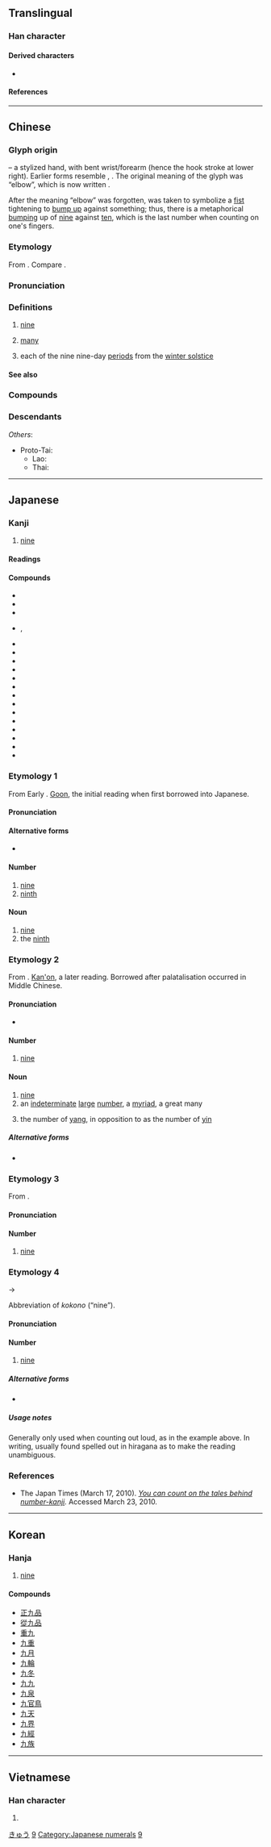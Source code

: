{{also|玖|丸|力}}
{{character info/new}}

{{commonscat}}
==Translingual==
{{stroke order|strokes=2}}
{{stroke order|type=animate}}

===Han character===
{{Han char|rn=5|rad=乙|as=01|sn=2|four=40017|canj=KN|ids=⿻丿乙}}

====Derived characters====
* {{l|mul|[[仇]], [[㕤]], [[扏]], [[氿]], [[肍]], [[朹]], [[犰]], [[䊵]]([[𮉠]]), [[訅]], [[䜪]], [[軌]]([[轨]]), [[㐜]], [[釚]]([[𫟲]]), [[骩]], [[鼽]], [[旭]], [[訄]], [[䧱]], [[虓]], [[頄]]([[𬱓]]), [[馗]], [[㐡]], [[㐤]], [[鳩]]([[鸠]]), [[勼]], [[宄]], [[尻]], [[旯]], [[㶢]], [[艽]], [[究]], [[㭝]], [[㐇]], [[卆]], [[厹]], [[叴]], [[旮]], [[䲥]], [[㔲]]}}

====References====
{{Han ref|kx=0083.190|dkj=00167|dj=0168.020|hdz=10048.050|uh=4E5D}}

----

==Chinese==
{{zh-forms|alt=玖-financial,𠔀,𢌬,𣲄}}

===Glyph origin===
{{Han etyl}}
{{liushu|p}} – a stylized hand, with bent wrist/forearm (hence the hook stroke at lower right). Earlier forms resemble {{zh-l|*手}}, {{zh-l|*寸}}. The original meaning of the glyph was “elbow”, which is now written {{och-l|肘}}.

After the meaning “elbow” was forgotten, {{lang|zh|九}} was taken to symbolize a [[fist]] tightening to [[bump up]] against something; thus, there is a metaphorical [[bumping]] up of [[nine]] against [[ten]], which is the last number when counting on one's fingers.

===Etymology===
From {{inh|zh|sit-pro|*d/s-kəw}}. Compare {{cog|bo|དགུ}}.

===Pronunciation===
{{zh-pron
|m=jiǔ
|ma=y
|m-s=jiu3
|dg=җю2
|c=gau2
|c-t=giu2
|g=
|h=pfs=kiú
|j=
|md=gāu/giū
|md_note=gāu - vernacular; giū - literary
|mn=káu/kiú
|mn_note=káu - vernacular; kiú - literary
|mn-t=gao2/giu2
|mn-t_note=gao2 - vernacular; giu2 - literary
|w=2jieu
|x=
|mc=y
|oc=y
|cat=num
}}

===Definitions===
{{zh-hanzi}}

# [[nine]]
# {{lb|zh|figurative}} [[many]]
# {{lb|zh|weather}} each of the nine nine-day [[period]]s from the [[winter solstice]]

====See also====
{{Chinese-numbers}}

===Compounds===
{{zh-der|九一八事變|一一九|一歲九遷|一禾九穗|一言九鼎|七返九還|三九天|三六九等|三回九曲|三回九轉|三教九流|三槐九棘|三等九格|三貞九烈|三跪九叩|三部九候|上九|下九|中九|九一四|九七大限|九七期限|九世之仇|九丘|九九|九九歸一|九九歸原|九九登高|九五|九五之位|九五之尊|九份|九佐|九冬|九分|九刑|九功|九勢|九卿|九原|九原可作|九合|九合一匡|九吊六的|九命|九命奇冤|九品|九品中正|九品詞|九國公約|九土|九地|九垓|九夏|九大行星|九天|九天仙女|九天玄女|九如|九如鄉|九姻|九嬪|九子母|九孔|九官鳥|九宮|九宮格|九尾狐|九尾龜|九層塔|九嶷山|九州|九幽|九思|九懷|九成|九成九|九成宮|九折臂|九故十親|九數|九方|九方皋|九族|九旒|九日|九春|九曜|九曲洞|九更天|九有|九服|九朽一罷|九歌|九歎|九歸|九死|九死一生|九死不悔|九江市|九泉|九流|九流三教|九流十家|九流百家|九淵|九烈三貞|九烏|九煉成鋼|九牛一毛|九牛毛|九牧|九畹遺容|九疇|九疊篆|九疑山|九百|九皋|九眷|九禮|九秋|九穀|九竅|九節鞭|九經|九經字樣|九罭|九老會|九聲|九芎|九花|九華|九華山|九華帳|九蓮燈|九衢|九親|九譯|九賓|九轉丹|九轉金丹|九辯|九迴腸|九通|九連環|九還丹|九重|九重天|九重葛|九重霄|九野|九針|九錫|九門|九閽|九霄|九霄雲外|九音鑼|九章|九章律|九章算術|九頭鳥|九香蟲|九鼎|九鼎大呂|九龍|九龍半島|九龍壁|九龍杯|五九國恥|八九|八九分|八九分人|八病九痛|八索九丘|八花九裂|劉九兒|力濟九區|北九州|十中八九|十之八九|十八九|十室九空|十拿九穩|十捉九著|十死九生|十清九濁|十生九死|十病九痛|十米九糠|十羊九牧|十親九故|十賭九輸|十轉九空|回九|回腸九回|天九|天保九如|夷九族|小九九|小加九|屏風九疊|廣九鐵路|張九齡|愁腸九轉|接三換九|推牌九|搬九|數九|數九天|易堂九子|暗九|東北九省|深居九重|港九|燕九節|牌九|牢九|視窗九五|窮九|第九藝術|簫韶九成|老九|耕九餘三|舉十知九|言十妄九|重九|重九登高|陸九淵|陸九齡|陽九|陽九之會|陽九之阨|雙九|風魔九伯|魄散九霄|鶴鳴九皋|齊煙九點|龍生九子}}

===Descendants===
{{CJKV||く|j2=きゅう|구|cửu}}
''Others'':
* Proto-Tai: {{l|tai-pro|*kɤwᶜ||nine}}
** Lao: {{l|lo|ເກົ້າ}}
** Thai: {{l|th|เก้า}}

{{zh-cat|Beginning}}

----

==Japanese==
{{cardinalbox|ja|8|9|10|八|十}}

===Kanji===
{{ja-kanji|grade=1|rs=乙01}}

# [[nine]]

====Readings====
{{ja-readings
|goon=く
|kanon=きゅう<きう
|kun=ここの-, ここの-つ
|nanori=いちじく, いちのく, この, ひさし
}}

====Compounds====
{{der-top|Compounds}}
* {{ja-r|九%夏|きゅう%か}}
* {{ja-r|九%官%鳥|きゅう%かん%ちょう|gloss=a [[mina]] or [[mynah]] [[bird]]}}
* {{ja-r|九 牛 一 毛|きゅう ぎゅう いち もう|gloss=nine cows one hair ([[a drop in the ocean]])}}
* {{ja-r|九九|くく}}, {{ja-r|九々|くく|gloss=Multiplication table}}
* {{ja-r|九%月|く%がつ|gloss=September}}
* {{ja-r|九%死|きゅう%し|gloss=[[near]] [[death]], [[nearly]] [[dead]], a [[close shave]]}}
* {{ja-r|九%州|^きゅう%しゅう|gloss=the Kyūshū region of Japan}}
* {{ja-r|九%重|ここの%え}}
* {{ja-r|九%寸 五分|く%すん ごぶ|gloss=a [[short sword]], a [[dagger]]}}
* {{ja-r|九%星|きゅう%せい}}
* {{ja-r|九%折|きゅう%せつ}}
* {{ja-r|九%泉|きゅう%せん|gloss=the nether world}}
* {{ja-r|九%地|きゅう%ち}}
* {{ja-r|九%天|きゅう%てん|gloss=the Ninth Heaven (the highest of heavens)}}
* {{ja-r|九%拝|きゅう%はい}}
* {{ja-r|九分|くぶ}}
* {{ja-r|九%輪|く%りん}}
* {{ja-r|九%六|くん%ろく}}
{{der-bottom}}

===Etymology 1===
From Early {{etyl|ltc|ja|sort=く}}. [[呉音#Japanese|Goon]], the initial reading when first borrowed into Japanese.

====Pronunciation====
{{ja-pron|く|y=go}}

====Alternative forms====
* {{ja-l|玖}}

====Number====
{{ja-pos|く|numeral symbol}}

# [[nine]]
# [[ninth]]

====Noun====
{{ja-noun|く}}

# [[nine]]
# the [[ninth]]

===Etymology 2===
From {{etyl|ltc|ja|sort=きゅう}}. [[漢音#Japanese|Kan'on]], a later reading. Borrowed after palatalisation occurred in Middle Chinese.

====Pronunciation====
{{ja-pron|きゅう|y=ko}}
* {{audio|Ja-9-kyuu.ogg|Audio|lang=ja}}

====Number====
{{ja-pos|きゅう|numeral symbol|hhira=きう}}

# [[nine]]

====Noun====
{{ja-noun|きゅう|hhira=きう}}

# [[nine]]
# an [[indeterminate]] [[large]] [[number]], a [[myriad]], a great many
# {{lb|ja|sort=きゅう|divination}} the number of [[yang]], in opposition to {{m|ja|六|tr=roku||six}} as the number of [[yin]]

=====Alternative forms=====
* {{sense|large number}} {{ja-l|究}}

===Etymology 3===
From {{etyl|ojp|ja|sort=ここの}}.

====Pronunciation====
{{ja-pron|ここの|y=kun}}

====Number====
{{ja-pos|ここの|numeral symbol}}

# [[nine]]

===Etymology 4===
{{IPAchar|/kokono/}} → {{IPAchar|/kono/}}

Abbreviation of {{etyl|ojp|ja}} ''kokono'' (“nine”).

====Pronunciation====
{{ja-pron|この|y=kun}}

====Number====
{{ja-pos|この|numeral symbol}}

# [[nine]]
#: {{ja-usex|ひい、ふう、みい、…なな、やあ、'''この'''、とお|one, two, three, ... seven, eight, '''nine''', ten}}

=====Alternative forms=====
* {{ja-l|この}}

=====Usage notes=====
Generally only used when counting out loud, as in the example above. In writing, usually found spelled out in hiragana as {{ja-l|この}} to make the reading unambiguous.

===References===
* The Japan Times (March 17, 2010). ''[http://www.kanjiclinic.com/kc102final.htm You can count on the tales behind number-kanji].'' Accessed March 23, 2010.

{{topics|ja|Nine}}

[[Category:Japanese basic words|きゅう]]
[[Category:Japanese numeral symbols|9]]
[[Category:Japanese numerals]]

----

==Korean==

===Hanja===
{{ko-hanja|hangeul=구|eumhun=아홉}}

# [[nine]]

====Compounds====
* [[正九品]]
* [[從九品]]
* [[重九]]
* [[九重]]
* [[九月]]
* [[九輪]]
* [[九冬]]
* [[九九]]
* [[九泉]]
* [[九官鳥]]
* [[九天]]
* [[九界]]
* [[九經]]
* [[九族]]

[[Category:Korean numeral symbols|9]]

----

==Vietnamese==

===Han character===
{{vi-hantu|[[cửu]]|rs=乙01}}

# {{defn|lang=vi|sort=乙01}}